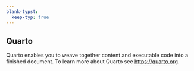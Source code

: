 ```yaml
---
blank-typst: 
  keep-typ: true
---
```


## Quarto

Quarto enables you to weave together content and executable code into a finished document. To learn more about Quarto see <https://quarto.org>.
